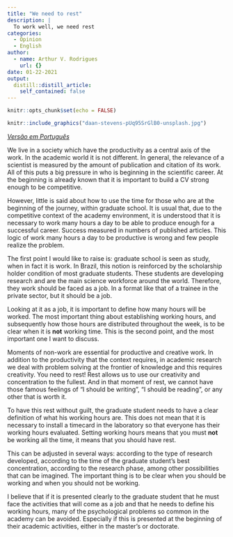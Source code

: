 ```yaml
---
title: "We need to rest"
description: |
  To work well, we need rest 
categories:
  - Opinion
  - English
author:
  - name: Arthur V. Rodrigues
    url: {}
date: 01-22-2021
output:
  distill::distill_article:
    self_contained: false
---
```



```r
knitr::opts_chunk$set(echo = FALSE)
```

```r

knitr::include_graphics("daan-stevens-pUq95SrGlB0-unsplash.jpg")

```

[*Versão em Português*](https://avrodrigues.github.io/posts/2021-01-22-precisamos-descansar/)

We live in a society which have the productivity as a central axis of the work. In the academic world it is not different. In general, the relevance of a scientist is measured by the amount of publication and citation of its work. All of this puts a big pressure in who is beginning in the scientific career. At the
beginning is already known that it is important to build a CV strong enough to be competitive.

However, little is said about how to use the time for those who are at the beginning of the journey, within graduate school. It is usual that, due to the competitive context of the academy environment, it is understood that it is necessary to work many hours a day to be able to produce enough for a successful career. Success measured in numbers of published articles. This logic of work many hours a day to be productive is wrong and few people realize the problem.

The first point I would like to raise is: graduate school is seen as study, when in fact it is work. In Brazil, this notion is reinforced by the scholarship holder condition of most graduate students. These students are developing research and are the main science workforce around the world. Therefore, they work should be faced as a job. In a format like that of a trainee in the private sector, but it should be a job.

Looking at it as a job, it is important to define how many hours will be worked. The most important thing about establishing working hours, and subsequently how those hours are distributed throughout the week, is to be clear when it is **not** working time. This is the second point, and the most important one I want to discuss.

Moments of non-work are essential for productive and creative work. In addition to the productivity that the context requires, in academic research we deal with problem solving at the frontier of knowledge and this requires creativity. You need to rest! Rest allows us to use our creativity and concentration to the fullest. And in that moment of rest, we cannot have those famous feelings of "I should be writing", "I should be reading", or any other that is worth it.

To have this rest without guilt, the graduate student needs to have a clear definition of what his working hours are. This does not mean that it is necessary to install a timecard in the laboratory so that everyone has their working hours evaluated. Setting working hours means that you must **not** be working all the
time, it means that you should have rest.

This can be adjusted in several ways: according to the type of research developed, according to the time of the graduate student's best concentration, according to the research phase, among other possibilities that can be imagined. The important thing is to be clear when you should be working and when you
should not be working.

I believe that if it is presented clearly to the graduate student that he must face the activities that will come as a job and that he needs to define his working hours, many of the psychological problems so common in the academy can be avoided. Especially if this is presented at the beginning of their academic
activities, either in the master's or doctorate.
